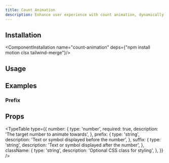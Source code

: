 ```yaml
---
title: Count Animation
description: Enhance user experience with count animation, dynamically animating numbers to draw attention to key data points.
---
```


<ComponentCodePreview name="count-animation/base"/>

## Installation

<ComponentInstallation name="count-animation" deps={"npm install motion clsx tailwind-merge"}/>

## Usage

<CodeRenderer name="count-animation/base"/>

## Examples

### Prefix

<ComponentCodePreview name="count-animation/prefix"/>

## Props

<TypeTable
    type={{
        number: {
            type: 'number',
            required: true,
            description: 'The target number to animate towards',
        },
        prefix: {
            type: 'string',
            description: 'Text or symbol displayed before the number',
        },
        suffix: {
            type: 'string',
            description: 'Text or symbol displayed after the number',
        },
        className: {
            type: 'string',
            description: 'Optional CSS class for styling',
        },
    }}
/>
